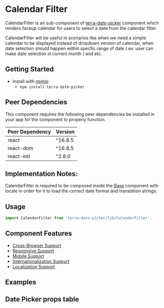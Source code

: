 


<Badge />

# Calendar Filter

CalendarFilter is an sub-component of [terra-date-picker](https://github.com/cerner/terra-framework/tree/master/packages/terra-date-picker) component which renders faceup calendar for users to select a date from the calendar filter.

CalendarFilter will be useful in scenarios like when we need a simple calendar to be displayed instead of dropdown version of calendar, when date selection should happen within specfic range of date ( ex: user can make date selection in current month ) and etc.

## Getting Started

- Install with [npmjs](https://www.npmjs.com):
  - `npm install terra-date-picker`

<!-- AUTO-GENERATED-CONTENT:START Peer Dependencies -->
## Peer Dependencies

This component requires the following peer dependencies be installed in your app for the component to properly function.

| Peer Dependency | Version |
|-|-|
| react | ^16.8.5 |
| react-dom | ^16.8.5 |
| react-intl | ^2.8.0 |

<!-- AUTO-GENERATED-CONTENT:END -->

## Implementation Notes:
CalendarFilter is required to be composed inside the [Base](https://engineering.cerner.com/terra-core/components/terra-base/base/base) component with locale in order for it to load the correct date format and translation strings.

## Usage
```js
import CalendarFilter from 'terra-date-picker/lib/CalendarFilter';
```

## Component Features
* [Cross-Browser Support](https://engineering.cerner.com/terra-ui/contributing/terra-ui/component-standards#cross-browser-support)
* [Responsive Support](https://engineering.cerner.com/terra-ui/contributing/terra-ui/component-standards#responsive-support)
* [Mobile Support](https://engineering.cerner.com/terra-ui/contributing/terra-ui/component-standards#mobile-support)
* [Internationalization Support](https://engineering.cerner.com/terra-ui/contributing/terra-ui/component-standards#internationalization-i18n-support)
* [Localization Support](https://engineering.cerner.com/terra-ui/contributing/terra-ui/component-standards#internationalization-i18n-support)

## Examples
<CalendarFilterDefault title='Calendar Filter with no default date provided' />
<CalendarFilterDefaultDate title='Calendar Filter with default selected date' />
<CalendarFilterExcludeDates title='Calendar Filter with Exclude Dates' />
<CalendarFilterIncludeDates title='Calendar Filter with Include Dates' />
<CalendarFilterFilterDates title='Calendar Filter with Filter Dates' />
<CalendarFilterMinMax title='Calendar Filter with Min Max Selection Options' />
<CalendarFilterControlled title='Controlled Calendar Filter' />

## Date Picker props table
<CalendarFilterPropsTable />
